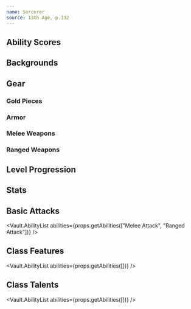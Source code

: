 ```yaml
---
name: Sorcerer
source: 13th Age, p.132
---
```


## Ability Scores

## Backgrounds

## Gear

### Gold Pieces

### Armor

### Melee Weapons

### Ranged Weapons

## Level Progression

## Stats

## Basic Attacks

<Vault.AbilityList
  abilities={props.getAbilities(["Melee Attack", "Ranged Attack"])}
/>

## Class Features

<Vault.AbilityList abilities={props.getAbilities([])} />

## Class Talents

<Vault.AbilityList abilities={props.getAbilities([])} />
